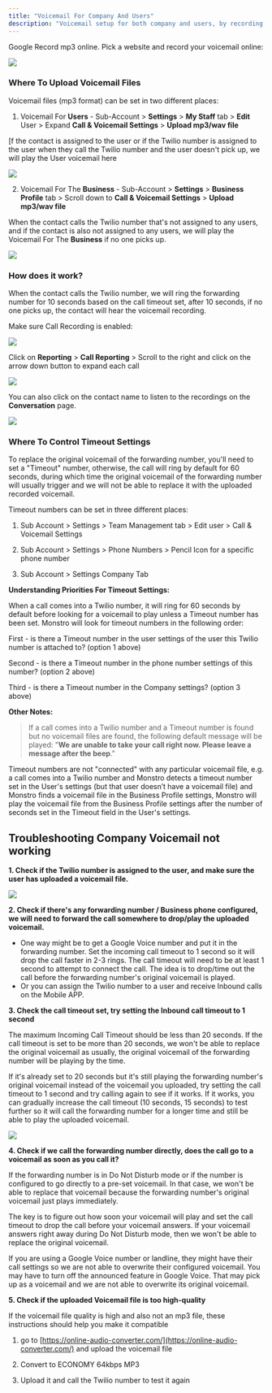 ```yaml
---
title: "Voicemail For Company And Users"
description: "Voicemail setup for both company and users, by recording it using Google to record an mp3 online."
---
```




Google Record mp3 online. Pick a website and record your voicemail online:

![](https://i.ibb.co/D8XPMJJ/chrome-capture-2023-1-22-1.gif)

### Where To Upload Voicemail Files

Voicemail files (mp3 format) can be set in two different places:

1) Voicemail For  **Users**  - Sub-Account >  **Settings**  >  **My Staff**  tab >  **Edit**  User > Expand  **Call & Voicemail Settings** >  **Upload mp3/wav file**

[f the contact is assigned to the user or if the Twilio number is assigned to the user when they call the Twilio number and the user doesn't pick up, we will play the User voicemail here

![](https://i.ibb.co/n0gjtDd/2023-1-22-14-13-39.gif)

2) Voicemail For The  **Business**  - Sub-Account >  **Settings**  >  **Business Profile**  tab > Scroll down to  **Call & Voicemail Settings**  > **Upload mp3/wav file**

When the contact calls the Twilio number that's not assigned to any users, and if the contact is also not assigned to any users, we will play the Voicemail For The  **Business** if no one picks up.

![](https://i.ibb.co/g41HLtJ/2023-1-22-14-5-41.gif)

### How does it work?

When the contact calls the Twilio number, we will ring the forwarding number for 10 seconds based on the call timeout set, after 10 seconds, if no one picks up, the contact will hear the voicemail recording.

Make sure Call Recording is enabled:

![](https://s3.amazonaws.com/cdn.freshdesk.com/data/helpdesk/attachments/production/48283744734/original/vOy3MnmB93-yXOhHuFPrYmZvtW71nfbWbw.png?1677276882)

Click on  **Reporting**  >  **Call Reporting**  > Scroll to the right and click on the arrow down button to expand each call

![](https://i.ibb.co/bghDVhz/2023-1-22-14-33-31.gif)

You can also click on the contact name to listen to the recordings on the  **Conversation**  page.

![](https://s3.amazonaws.com/cdn.freshdesk.com/data/helpdesk/attachments/production/48283250278/original/BEGwfeN-95ouDjEIwzI8_9Lk6_qARxtg0g.png?1677105361)

### Where To Control Timeout Settings

To replace the original voicemail of the forwarding number, you'll need to set a "Timeout" number, otherwise, the call will ring by default for 60 seconds, during which time the original voicemail of the forwarding number will usually trigger and we will not be able to replace it with the uploaded recorded voicemail.

Timeout numbers can be set in three different places:
  
1) Sub Account > Settings > Team Management tab > Edit user > Call & Voicemail Settings

2) Sub Account > Settings > Phone Numbers > Pencil Icon for a specific phone number

3) Sub Account > Settings Company Tab

**Understanding Priorities For Timeout Settings:**

When a call comes into a Twilio number, it will ring for 60 seconds by default before looking for a voicemail to play unless a Timeout number has been set. Monstro will look for timeout numbers in the following order:

First - is there a Timeout number in the user settings of the user this Twilio number is attached to? (option 1 above)

Second - is there a Timeout number in the phone number settings of this number? (option 2 above)

Third - is there a Timeout number in the Company settings? (option 3 above)

**Other Notes:**
>If a call comes into a Twilio number and a Timeout number is found but no voicemail files are found, the following default message will be played: "**We are unable to take your call right now. Please leave a message after the beep**."

Timeout numbers are not "connected" with any particular voicemail file, e.g. a call comes into a Twilio number and Monstro detects a timeout number set in the User's settings (but that user doesn’t have a voicemail file) and Monstro finds a voicemail file in the Business Profile settings, Monstro will play the voicemail file from the  Business Profile settings after the number of seconds set in the Timeout field in the User's settings.

## Troubleshooting Company Voicemail not working 

**1. Check if the Twilio number is assigned to the user, and make sure the user has uploaded a voicemail file.**

![](https://i.ibb.co/n0gjtDd/2023-1-22-14-13-39.gif)

**2. Check if there's any forwarding number / Business phone configured, we will need to forward the call somewhere to drop/play the uploaded voicemail.**

- One way might be to get a Google Voice number and put it in the forwarding number. Set the incoming call timeout to 1 second so it will drop the call faster in 2-3 rings. The call timeout will need to be at least 1 second to attempt to connect the call. The idea is to drop/time out the call before the forwarding number's original voicemail is played.
- Or you can assign the Twilio number to a user and receive  Inbound calls on the Mobile APP.

**3. Check the call timeout set, try setting the Inbound call timeout to 1 second**

The maximum Incoming Call Timeout should be less than 20 seconds. If the call timeout is set to be more than 20 seconds, we won't be able to replace the original voicemail as usually, the original voicemail of the forwarding number will be playing by the time.

If it's already set to 20 seconds but it's still playing the forwarding number's original voicemail instead of the voicemail you uploaded, try setting the call timeout to 1 second and try calling again to see if it works. If it works, you can gradually increase the call timeout (10 seconds, 15 seconds) to test further so it will call the forwarding number for a longer time and still be able to play the uploaded voicemail.

![](https://s3.amazonaws.com/cdn.freshdesk.com/data/helpdesk/attachments/production/48283256299/original/ua6Q86SvMxsLAOLg3QxTlkAyXWcTdcXkhA.png?1677110089)

**4. Check if we call the forwarding number directly, does the call go to a voicemail as soon as you call it?**

If the forwarding number is in Do Not Disturb mode or if the number is configured to go directly to a pre-set voicemail. In that case, we won't be able to replace that voicemail because the forwarding number's original voicemail just plays immediately.

The key is to figure out how soon your voicemail will play and set the call timeout to drop the call before your voicemail answers. If your voicemail answers right away during Do Not Disturb mode, then we won't be able to replace the original voicemail.

If you are using a Google Voice number or landline, they might have their call settings so we are not able to overwrite their configured voicemail. You may have to turn off the announced feature in Google Voice. That may pick up as a voicemail and we are not able to overwrite its original voicemail.

**5. Check if the uploaded Voicemail file is too high-quality**

If the voicemail file quality is high and also not an mp3 file, these instructions should help you make it compatible

1. go to  [https://online-audio-converter.com/](https://online-audio-converter.com/)  and upload the voicemail file

2. Convert to ECONOMY 64kbps MP3

3. Upload it and call the Twilio number to test it again